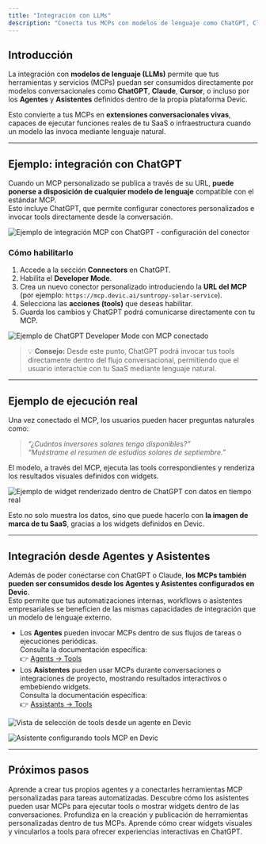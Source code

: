 ```yaml
---
title: "Integración con LLMs"
description: "Conecta tus MCPs con modelos de lenguaje como ChatGPT, Claude o Cursor, y habilita su uso desde agentes y asistentes en Devic."
---
```


## Introducción

La integración con **modelos de lenguaje (LLMs)** permite que tus herramientas y servicios (MCPs) puedan ser consumidos directamente por modelos conversacionales como **ChatGPT**, **Claude**, **Cursor**, o incluso por los **Agentes** y **Asistentes** definidos dentro de la propia plataforma Devic.

Esto convierte a tus MCPs en **extensiones conversacionales vivas**, capaces de ejecutar funciones reales de tu SaaS o infraestructura cuando un modelo las invoca mediante lenguaje natural.

---

## Ejemplo: integración con ChatGPT

Cuando un MCP personalizado se publica a través de su URL, **puede ponerse a disposición de cualquier modelo de lenguaje** compatible con el estándar MCP.\
Esto incluye ChatGPT, que permite configurar conectores personalizados e invocar tools directamente desde la conversación.

![Ejemplo de integración MCP con ChatGPT - configuración del conector](/chatgpt-configuration.png)

### Cómo habilitarlo

1. Accede a la sección **Connectors** en ChatGPT.
2. Habilita el **Developer Mode**.
3. Crea un nuevo conector personalizado introduciendo la **URL del MCP** (por ejemplo: `https://mcp.devic.ai/suntropy-solar-service`).
4. Selecciona las **acciones (tools)** que deseas habilitar.
5. Guarda los cambios y ChatGPT podrá comunicarse directamente con tu MCP.

![Ejemplo de ChatGPT Developer Mode con MCP conectado](/create-new-mcp.png)

> 💡 **Consejo:** Desde este punto, ChatGPT podrá invocar tus tools directamente dentro del flujo conversacional, permitiendo que el usuario interactúe con tu SaaS mediante lenguaje natural.

---

## Ejemplo de ejecución real

Una vez conectado el MCP, los usuarios pueden hacer preguntas naturales como:

> _“¿Cuántos inversores solares tengo disponibles?”_\
> _“Muéstrame el resumen de estudios solares de septiembre.”_

El modelo, a través del MCP, ejecuta las tools correspondientes y renderiza los resultados visuales definidos con widgets.

![Ejemplo de widget renderizado dentro de ChatGPT con datos en tiempo real](/integration-example.png)

Esto no solo muestra los datos, sino que puede hacerlo con **la imagen de marca de tu SaaS**, gracias a los widgets definidos en Devic.

---

## Integración desde Agentes y Asistentes

Además de poder conectarse con ChatGPT o Claude, **los MCPs también pueden ser consumidos desde los Agentes y Asistentes configurados en Devic**.\
Esto permite que tus automatizaciones internas, workflows o asistentes empresariales se beneficien de las mismas capacidades de integración que un modelo de lenguaje externo.

- Los **Agentes** pueden invocar MCPs dentro de sus flujos de tareas o ejecuciones periódicas.\
  Consulta la documentación específica:\
  👉 [Agents → Tools](../agents/tools)
- Los **Asistentes** pueden usar MCPs durante conversaciones o integraciones de proyecto, mostrando resultados interactivos o embebiendo widgets.\
  Consulta la documentación específica:\
  👉 [Assistants → Tools](../assistants/tools)

![Vista de selección de tools desde un agente en Devic](/add-my-mcp-agent.png)

![Asistente configurando tools MCP en Devic](/add-my-mcp2.png)

---

## Próximos pasos

<CardGroup cols={2}>
  <Card title="Agentes" icon="robot" href="../agents/overview">
    Aprende a crear tus propios agentes y a conectarles herramientas MCP personalizadas para tareas automatizadas.
  </Card>
  <Card title="Asistentes" icon="user" href="../assistants/overview">
    Descubre cómo los asistentes pueden usar MCPs para ejecutar tools o mostrar widgets dentro de las conversaciones.
  </Card>
  <Card title="MCP Tools" icon="code" href="../mcp/tools">
    Profundiza en la creación y publicación de herramientas personalizadas dentro de tus MCPs.
  </Card>
  <Card title="Widgets" icon="layout-grid" href="../mcp/widgets">
    Aprende cómo crear widgets visuales y vincularlos a tools para ofrecer experiencias interactivas en ChatGPT.
  </Card>
</CardGroup>